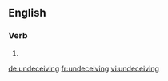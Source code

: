 
==English==

===Verb===
{{head|en}}

# {{present participle of|undeceive}}

[[de:undeceiving]]
[[fr:undeceiving]]
[[vi:undeceiving]]